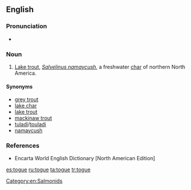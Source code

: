 ==English==

===Pronunciation===
* {{IPA|/toʊɡ/|lang=en}}

===Noun===
{{en-noun|togue}}

# [[lake trout|Lake trout]], ''[[Salvelinus namaycush]]'', a freshwater [[char]] of northern North America.

====Synonyms====
* [[grey trout]]
* [[lake char]]
* [[lake trout]]
* [[mackinaw trout]]
* [[tuladi]]/[[touladi]]
* [[namaycush]]

===References===
* Encarta World English Dictionary [North American Edition]

[[Category:en:Salmonids]]

[[es:togue]]
[[ru:togue]]
[[ta:togue]]
[[tr:togue]]